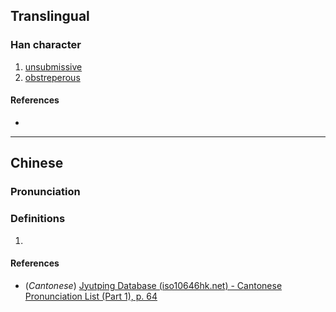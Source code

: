 {{character info}}
==Translingual==

===Han character===
{{Han char|rn=9|rad=人|as=06|sn=8|four=|canj=OHEQ|ids=⿰亻夅}}

# [[unsubmissive]]
# [[obstreperous]]

====References====
* {{Han ref|kx=0100.100|dkj=00549|dj=0212.060|hdz=10151.050|uh=4F6D|ud=20333}}

----

==Chinese==
{{zh-forms}}

===Pronunciation===
{{zh-pron
|m=xiáng
|c=gong3
|mc=
|oc=
|ma=
|cat=a
}}

===Definitions===
{{zh-hanzi}}

# {{rfdef|zh}}

====References====
* (''Cantonese'') [http://www.iso10646hk.net/jp/document/download.jsp Jyutping Database (iso10646hk.net) - Cantonese Pronunciation List (Part 1), p. 64]